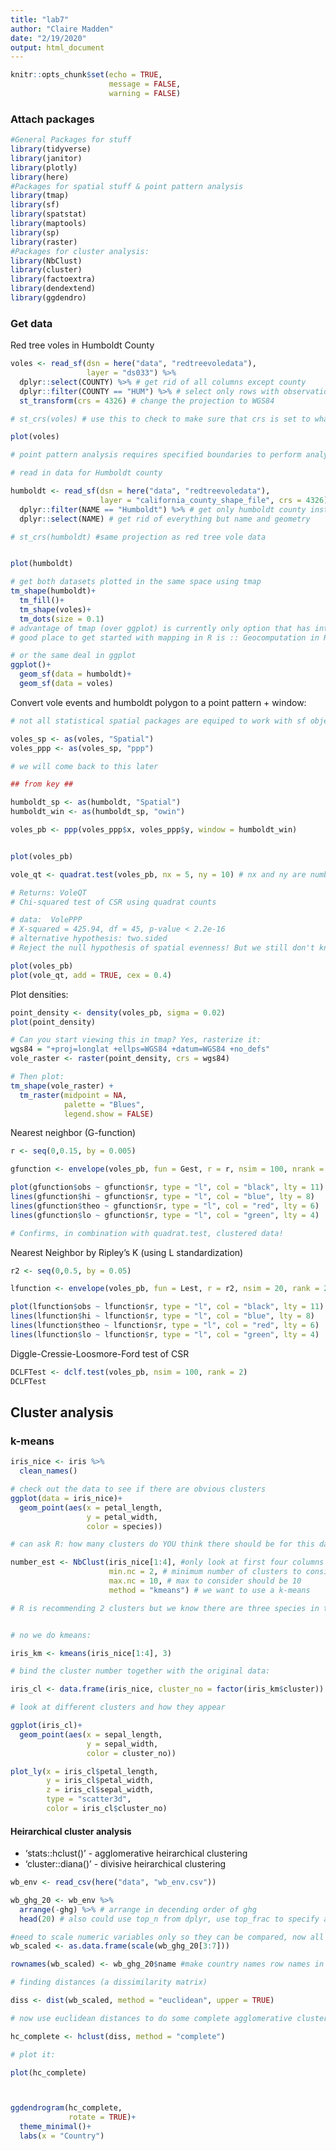 ```yaml
---
title: "lab7"
author: "Claire Madden"
date: "2/19/2020"
output: html_document
---
```


```r
knitr::opts_chunk$set(echo = TRUE,
                      message = FALSE,
                      warning = FALSE)
```


### Attach packages
```r
#General Packages for stuff
library(tidyverse)
library(janitor)
library(plotly)
library(here)
#Packages for spatial stuff & point pattern analysis
library(tmap)
library(sf)
library(spatstat)
library(maptools)
library(sp)
library(raster)
#Packages for cluster analysis:
library(NbClust)
library(cluster)
library(factoextra)
library(dendextend)
library(ggdendro)

```

### Get data

Red tree voles in Humboldt County

```r

voles <- read_sf(dsn = here("data", "redtreevoledata"), 
                 layer = "ds033") %>% 
  dplyr::select(COUNTY) %>% # get rid of all columns except county
  dplyr::filter(COUNTY == "HUM") %>% # select only rows with observations in humboldt county
  st_transform(crs = 4326) # change the projection to WGS84

# st_crs(voles) # use this to check to make sure that crs is set to what we want

plot(voles)

# point pattern analysis requires specified boundaries to perform analysis within so...

# read in data for Humboldt county

humboldt <- read_sf(dsn = here("data", "redtreevoledata"),
                    layer = "california_county_shape_file", crs = 4326) %>% 
  dplyr::filter(NAME == "Humboldt") %>% # get only humboldt county instead of all CA counties
  dplyr::select(NAME) # get rid of everything but name and geometry

# st_crs(humboldt) #same projection as red tree vole data 


plot(humboldt)

# get both datasets plotted in the same space using tmap
tm_shape(humboldt)+
  tm_fill()+
  tm_shape(voles)+
  tm_dots(size = 0.1)
# advantage of tmap (over ggplot) is currently only option that has interactive mode
# good place to get started with mapping in R is :: Geocomputation in R (Robin Lovelace) which is available for free online and you can download a package that allows you to work through all the examples!

# or the same deal in ggplot
ggplot()+
  geom_sf(data = humboldt)+
  geom_sf(data = voles)
```


Convert vole events and humboldt polygon to a point pattern + window: 

```r
# not all statistical spatial packages are equiped to work with sf objects

voles_sp <- as(voles, "Spatial")
voles_ppp <- as(voles_sp, "ppp")

# we will come back to this later 

## from key ##

humboldt_sp <- as(humboldt, "Spatial")
humboldt_win <- as(humboldt_sp, "owin")

voles_pb <- ppp(voles_ppp$x, voles_ppp$y, window = humboldt_win)


plot(voles_pb)

vole_qt <- quadrat.test(voles_pb, nx = 5, ny = 10) # nx and ny are number of columns/rows for the rectangles created 

# Returns: VoleQT
# Chi-squared test of CSR using quadrat counts

# data:  VolePPP 
# X-squared = 425.94, df = 45, p-value < 2.2e-16
# alternative hypothesis: two.sided 
# Reject the null hypothesis of spatial evenness! But we still don't know if more clustered or more uniform...

plot(voles_pb)
plot(vole_qt, add = TRUE, cex = 0.4)

```
Plot densities: 
```r

point_density <- density(voles_pb, sigma = 0.02)
plot(point_density)

# Can you start viewing this in tmap? Yes, rasterize it: 
wgs84 = "+proj=longlat +ellps=WGS84 +datum=WGS84 +no_defs"
vole_raster <- raster(point_density, crs = wgs84)

# Then plot: 
tm_shape(vole_raster) +
  tm_raster(midpoint = NA, 
            palette = "Blues", 
            legend.show = FALSE)

```
Nearest neighbor (G-function)
```r
r <- seq(0,0.15, by = 0.005)

gfunction <- envelope(voles_pb, fun = Gest, r = r, nsim = 100, nrank = 2) # Sig level of Monte Carlo = 0.04

plot(gfunction$obs ~ gfunction$r, type = "l", col = "black", lty = 11)
lines(gfunction$hi ~ gfunction$r, type = "l", col = "blue", lty = 8)
lines(gfunction$theo ~ gfunction$r, type = "l", col = "red", lty = 6)
lines(gfunction$lo ~ gfunction$r, type = "l", col = "green", lty = 4)

# Confirms, in combination with quadrat.test, clustered data!

```
Nearest Neighbor by Ripley's K (using L standardization)

```r
r2 <- seq(0,0.5, by = 0.05)

lfunction <- envelope(voles_pb, fun = Lest, r = r2, nsim = 20, rank = 2, global = TRUE)

plot(lfunction$obs ~ lfunction$r, type = "l", col = "black", lty = 11)
lines(lfunction$hi ~ lfunction$r, type = "l", col = "blue", lty = 8)
lines(lfunction$theo ~ lfunction$r, type = "l", col = "red", lty = 6)
lines(lfunction$lo ~ lfunction$r, type = "l", col = "green", lty = 4)

```

Diggle-Cressie-Loosmore-Ford test of CSR
```r

DCLFTest <- dclf.test(voles_pb, nsim = 100, rank = 2) 
DCLFTest

```


## Cluster analysis

### k-means

```r
iris_nice <- iris %>% 
  clean_names()

# check out the data to see if there are obvious clusters
ggplot(data = iris_nice)+
  geom_point(aes(x = petal_length, 
                 y = petal_width,
                 color = species))

# can ask R: how many clusters do YOU think there should be for this dataset?

number_est <- NbClust(iris_nice[1:4], #only look at first four columns of iris_nice
                      min.nc = 2, # minimum number of clusters to consider should be 2
                      max.nc = 10, # max to consider should be 10
                      method = "kmeans") # we want to use a k-means 

# R is recommending 2 clusters but we know there are three species in the iris dataset so it makes more sense to use 3 clusters


# no we do kmeans:

iris_km <- kmeans(iris_nice[1:4], 3)

# bind the cluster number together with the original data:

iris_cl <- data.frame(iris_nice, cluster_no = factor(iris_km$cluster))

# look at different clusters and how they appear

ggplot(iris_cl)+
  geom_point(aes(x = sepal_length,
                 y = sepal_width,
                 color = cluster_no))

```


```r
plot_ly(x = iris_cl$petal_length,
        y = iris_cl$petal_width,
        z = iris_cl$sepal_width, 
        type = "scatter3d",
        color = iris_cl$cluster_no)


```


#### Heirarchical cluster analysis

- 'stats::hclust()' - agglomerative heirarchical clustering
- 'cluster::diana()' - divisive heirarchical clustering

```r
wb_env <- read_csv(here("data", "wb_env.csv"))

wb_ghg_20 <- wb_env %>% 
  arrange(-ghg) %>% # arrange in decending order of ghg
  head(20) # also could use top_n from dplyr, use top_frac to specify a fraction of rows to keep

#need to scale numeric variables only so they can be compared, now all on zscale
wb_scaled <- as.data.frame(scale(wb_ghg_20[3:7])) 

rownames(wb_scaled) <- wb_ghg_20$name #make country names row names in scaled dataframe so we know whats what!

# finding distances (a dissimilarity matrix)

diss <- dist(wb_scaled, method = "euclidean", upper = TRUE)

# now use euclidean distances to do some complete agglomerative clustering

hc_complete <- hclust(diss, method = "complete")

# plot it:

plot(hc_complete)



ggdendrogram(hc_complete,
             rotate = TRUE)+
  theme_minimal()+
  labs(x = "Country")

```






